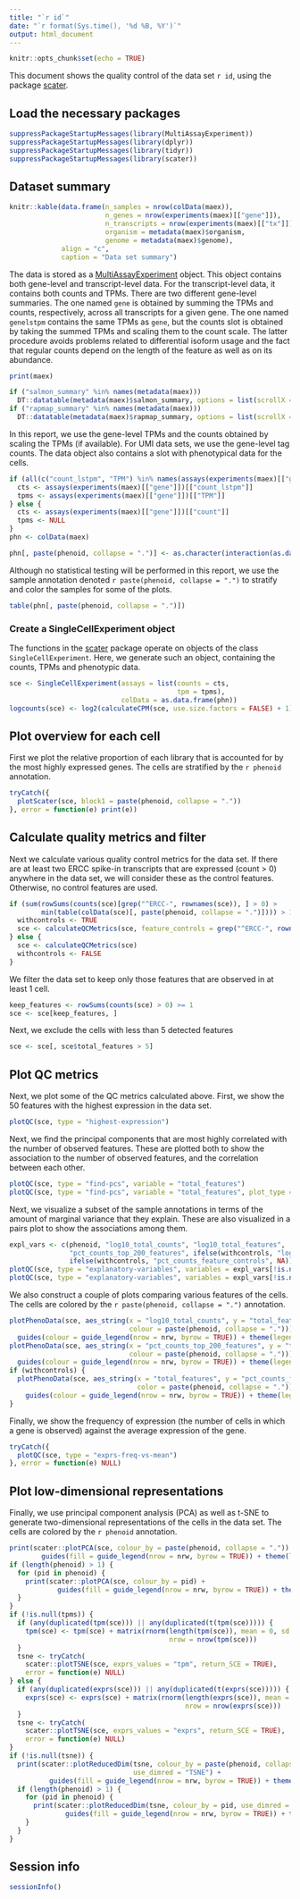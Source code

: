 ```yaml
---
title: "`r id`"
date: "`r format(Sys.time(), '%d %B, %Y')`"
output: html_document
---
```


```r
knitr::opts_chunk$set(echo = TRUE)
```

This document shows the quality control of the data set `r id`, using the
package
[scater](https://www.bioconductor.org/packages/release/bioc/html/scater.html).

## Load the necessary packages

```r
suppressPackageStartupMessages(library(MultiAssayExperiment))
suppressPackageStartupMessages(library(dplyr))
suppressPackageStartupMessages(library(tidyr))
suppressPackageStartupMessages(library(scater))
```

## Dataset summary

```r
knitr::kable(data.frame(n_samples = nrow(colData(maex)), 
                        n_genes = nrow(experiments(maex)[["gene"]]),
                        n_transcripts = nrow(experiments(maex)[["tx"]]),
                        organism = metadata(maex)$organism,
                        genome = metadata(maex)$genome),
             align = "c",
             caption = "Data set summary")
```


The data is stored as a
[MultiAssayExperiment](https://bioconductor.org/packages/devel/bioc/html/MultiAssayExperiment.html)
object. This object contains both gene-level and transcript-level data. For the
transcript-level data, it contains both counts and TPMs. There are two different
gene-level summaries. The one named `gene` is obtained by summing the TPMs and
counts, respectively, across all transcripts for a given gene. The one named
`genelstpm` contains the same TPMs as `gene`, but the counts slot is obtained by
taking the summed TPMs and scaling them to the count scale. The latter procedure
avoids problems related to differential isoform usage and the fact that regular
counts depend on the length of the feature as well as on its abundance.

```r
print(maex)
```

```r
if ("salmon_summary" %in% names(metadata(maex)))
  DT::datatable(metadata(maex)$salmon_summary, options = list(scrollX = TRUE))
if ("rapmap_summary" %in% names(metadata(maex)))
  DT::datatable(metadata(maex)$rapmap_summary, options = list(scrollX = TRUE))
```

In this report, we use the gene-level TPMs and the counts obtained by scaling 
the TPMs (if available). For UMI data sets, we use the gene-level tag counts.
The data object also contains a slot with phenotypical data for the cells.

```r
if (all(c("count_lstpm", "TPM") %in% names(assays(experiments(maex)[["gene"]])))) {
  cts <- assays(experiments(maex)[["gene"]])[["count_lstpm"]]
  tpms <- assays(experiments(maex)[["gene"]])[["TPM"]]
} else {
  cts <- assays(experiments(maex)[["gene"]])[["count"]]
  tpms <- NULL
}
phn <- colData(maex)

phn[, paste(phenoid, collapse = ".")] <- as.character(interaction(as.data.frame(phn[, phenoid])))
```

Although no statistical testing will be performed in this report, we use the 
sample annotation denoted ``r paste(phenoid, collapse = ".")`` to stratify and
color the samples for some of the plots.

```r
table(phn[, paste(phenoid, collapse = ".")])
```


### Create a SingleCellExperiment object

The functions in the
[scater](https://www.bioconductor.org/packages/release/bioc/html/scater.html)
package operate on objects of the class `SingleCellExperiment`. Here, we generate such an
object, containing the counts, TPMs and phenotypic data.

```r
sce <- SingleCellExperiment(assays = list(counts = cts, 
                                          tpm = tpms), 
                            colData = as.data.frame(phn))
logcounts(sce) <- log2(calculateCPM(sce, use.size.factors = FALSE) + 1)
```

## Plot overview for each cell

First we plot the relative proportion of each library that is accounted for by
the most highly expressed genes. The cells are stratified by the ``r phenoid``
annotation.

```r
tryCatch({
  plotScater(sce, block1 = paste(phenoid, collapse = "."))
}, error = function(e) print(e))
```

## Calculate quality metrics and filter

Next we calculate various quality control metrics for the data set. If there are
at least two ERCC spike-in transcripts that are expressed (count > 0) anywhere in
the data set, we will consider these as the control features. Otherwise, no
control features are used.

```r
if (sum(rowSums(counts(sce)[grep("^ERCC-", rownames(sce)), ] > 0) > 
        min(table(colData(sce)[, paste(phenoid, collapse = ".")]))) > 1) {
  withcontrols <- TRUE
  sce <- calculateQCMetrics(sce, feature_controls = grep("^ERCC-", rownames(sce)))
} else {
  sce <- calculateQCMetrics(sce)
  withcontrols <- FALSE
}
```

We filter the data set to keep only those features that are observed in at least 1 cell. 

```r
keep_features <- rowSums(counts(sce) > 0) >= 1
sce <- sce[keep_features, ]
```

Next, we exclude the cells with less than 5 detected features

```r
sce <- sce[, sce$total_features > 5]
```


## Plot QC metrics

Next, we plot some of the QC metrics calculated above. First, we show the 50
features with the highest expression in the data set.

```r
plotQC(sce, type = "highest-expression")
```

Next, we find the principal components that are most highly correlated with the 
number of observed features. These are plotted both to show the association to
the number of observed features, and the correlation between each other.

```r
plotQC(sce, type = "find-pcs", variable = "total_features")
plotQC(sce, type = "find-pcs", variable = "total_features", plot_type = "pairs-pcs")
```

Next, we visualize a subset of the sample annotations in terms of the amount of
marginal variance that they explain. These are also visualized in a pairs plot
to show the associations among them.

```r
expl_vars <- c(phenoid, "log10_total_counts", "log10_total_features", 
               "pct_counts_top_200_features", ifelse(withcontrols, "log10_counts_feature_controls", NA),
               ifelse(withcontrols, "pct_counts_feature_controls", NA))
plotQC(sce, type = "explanatory-variables", variables = expl_vars[!is.na(expl_vars)])
plotQC(sce, type = "explanatory-variables", variables = expl_vars[!is.na(expl_vars)], method = "pairs")
```

We also construct a couple of plots comparing various features of the cells. The
cells are colored by the ``r paste(phenoid, collapse = ".")`` annotation.

```r
plotPhenoData(sce, aes_string(x = "log10_total_counts", y = "total_features",
                              colour = paste(phenoid, collapse = "."))) + 
  guides(colour = guide_legend(nrow = nrw, byrow = TRUE)) + theme(legend.position = lps)
plotPhenoData(sce, aes_string(x = "pct_counts_top_200_features", y = "total_features", 
                              colour = paste(phenoid, collapse = "."))) + 
  guides(colour = guide_legend(nrow = nrw, byrow = TRUE)) + theme(legend.position = lps)
if (withcontrols) {
  plotPhenoData(sce, aes_string(x = "total_features", y = "pct_counts_feature_controls", 
                                color = paste(phenoid, collapse = "."))) + 
    guides(colour = guide_legend(nrow = nrw, byrow = TRUE)) + theme(legend.position = lps)
}
```

Finally, we show the frequency of expression (the number of cells in which a
gene is observed) against the average expression of the gene.

```r
tryCatch({
  plotQC(sce, type = "exprs-freq-vs-mean")
}, error = function(e) NULL)
```


## Plot low-dimensional representations

Finally, we use principal component analysis (PCA) as well as t-SNE to generate
two-dimensional representations of the cells in the data set. The cells are
colored by the ``r phenoid`` annotation.

```r
print(scater::plotPCA(sce, colour_by = paste(phenoid, collapse = ".")) + 
        guides(fill = guide_legend(nrow = nrw, byrow = TRUE)) + theme(legend.position = lps))
if (length(phenoid) > 1) {
  for (pid in phenoid) {
    print(scater::plotPCA(sce, colour_by = pid) + 
            guides(fill = guide_legend(nrow = nrw, byrow = TRUE)) + theme(legend.position = lps))
  }
}
if (!is.null(tpms)) {
  if (any(duplicated(tpm(sce))) || any(duplicated(t(tpm(sce))))) {
    tpm(sce) <- tpm(sce) + matrix(rnorm(length(tpm(sce)), mean = 0, sd = 1e-5), 
                                        nrow = nrow(tpm(sce)))
  }
  tsne <- tryCatch(
    scater::plotTSNE(sce, exprs_values = "tpm", return_SCE = TRUE),
    error = function(e) NULL)
} else {
  if (any(duplicated(exprs(sce))) || any(duplicated(t(exprs(sce))))) {
    exprs(sce) <- exprs(sce) + matrix(rnorm(length(exprs(sce)), mean = 0, sd = 1e-5), 
                                            nrow = nrow(exprs(sce)))
  }
  tsne <- tryCatch(
    scater::plotTSNE(sce, exprs_values = "exprs", return_SCE = TRUE),
    error = function(e) NULL)
}
if (!is.null(tsne)) {
  print(scater::plotReducedDim(tsne, colour_by = paste(phenoid, collapse = "."),
                               use_dimred = "TSNE") + 
          guides(fill = guide_legend(nrow = nrw, byrow = TRUE)) + theme(legend.position = lps))
  if (length(phenoid) > 1) {
    for (pid in phenoid) {
      print(scater::plotReducedDim(tsne, colour_by = pid, use_dimred = "TSNE") + 
              guides(fill = guide_legend(nrow = nrw, byrow = TRUE)) + theme(legend.position = lps))
    }
  }
}
```

## Session info

```r
sessionInfo()
```

